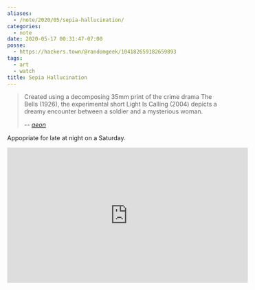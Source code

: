 ```yaml
---
aliases:
  - /note/2020/05/sepia-hallucination/
categories:
  - note
date: 2020-05-17 00:31:47-07:00
posse:
  - https://hackers.town/@randomgeek/104182659182659893
tags:
  - art
  - watch
title: Sepia Hallucination
---
```


[aeon]: https://aeon.co/videos/when-a-decomposing-century-old-film-becomes-a-haunting-meditation-on-memory

> Created using a decomposing 35mm print of the crime drama The Bells (1926),
> the experimental short Light Is Calling (2004) depicts a dreamy encounter
> between a soldier and a mysterious woman.
>
> -- <cite>[aeon][]</cite>

Appopriate for late at night on a Saturday.

<iframe width="560" height="315" src="https://www.youtube.com/embed/yx0HzBiaVn4" title="YouTube video player" frameborder="0" allow="accelerometer; autoplay; clipboard-write; encrypted-media; gyroscope; picture-in-picture" allowfullscreen></iframe>
